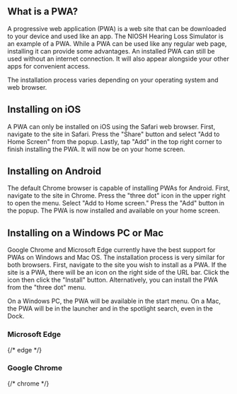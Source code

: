 ## What is a PWA?

A progressive web application (PWA) is a web site that can be downloaded to your device and used like an app. The NIOSH Hearing Loss Simulator is an example of a PWA. While a PWA can be used like any regular web page, installing it can provide some advantages. An installed PWA can still be used without an internet connection. It will also appear alongside your other apps for convenient access.

The installation process varies depending on your operating system and web browser.

## Installing on iOS

A PWA can only be installed on iOS using the Safari web browser. First, navigate to the site in Safari. Press the "Share" button and select "Add to Home Screen" from the popup. Lastly, tap "Add" in the top right corner to finish installing the PWA. It will now be on your home screen.

## Installing on Android

The default Chrome browser is capable of installing PWAs for Android. First, navigate to the site in Chrome. Press the "three dot" icon in the upper right to open the menu. Select "Add to Home screen." Press the "Add" button in the popup. The PWA is now installed and available on your home screen.

## Installing on a Windows PC or Mac

Google Chrome and Microsoft Edge currently have the best support for PWAs on Windows and Mac OS. The installation process is very similar for both browsers. First, navigate to the site you wish to install as a PWA. If the site is a PWA, there will be an icon on the right side of the URL bar. Click the icon then click the "Install" button. Alternatively, you can install the PWA from the "three dot" menu.

On a Windows PC, the PWA will be available in the start menu. On a Mac, the PWA will be in the launcher and in the spotlight search, even in the Dock.

### Microsoft Edge

{/* edge */}

### Google Chrome

{/* chrome */}
